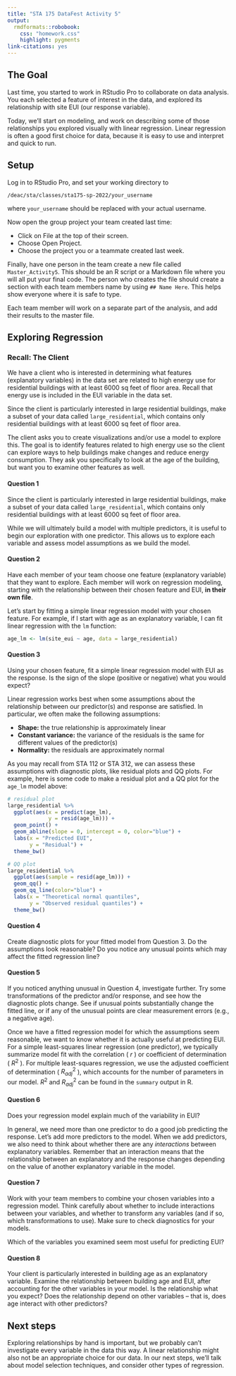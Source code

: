 ```yaml
---
title: "STA 175 DataFest Activity 5"
output: 
  rmdformats::robobook:
    css: "homework.css"
    highlight: pygments
link-citations: yes
---
```


## The Goal

Last time, you started to work in RStudio Pro to collaborate on data analysis. You each selected a feature of interest in the data, and explored its relationship with site EUI (our response variable).

Today, we'll start on modeling, and work on describing some of those relationships you explored visually with linear regression. Linear regression is often a good first choice for data, because it is easy to use and interpret and quick to run.

## Setup

Log in to RStudio Pro, and set your working directory to 

`/deac/sta/classes/sta175-sp-2022/your_username`

where `your_username` should be replaced with your actual username.

Now open the group project your team created last time:

* Click on File at the top of their screen.
* Choose Open Project.
* Choose the project you or a teammate created last week.

Finally, have one person in the team create a new file called `Master_Activity5`. This should be an R script or a Markdown file where you will all put your final code. The person who creates the file should create a section with each team members name by using `## Name Here`. This helps show everyone where it is safe to type.

Each team member will work on a separate part of the analysis, and add their results to the master file.

## Exploring Regression

### Recall: The Client

We have a client who is interested in determining what features (explanatory variables) in the data set are related to high energy use for residential buildings with at least 6000 sq feet of floor area. Recall that energy use is included in the EUI variable in the data set.

Since the client is particularly interested in large residential buildings, make a subset of your data called `large_residential`, which contains only residential buildings with at least 6000 sq feet of floor area.

The client asks you to create visualizations and/or use a model to explore this. The goal is to identify features related to high energy use so the client can explore ways to help buildings make changes and reduce energy consumption. They ask you specifically to look at the age of the building, but want you to examine other features as well.

:::{.question}
#### Question 1

Since the client is particularly interested in large residential buildings, make a subset of your data called `large_residential`, which contains only residential buildings with at least 6000 sq feet of floor area.
:::

While we will ultimately build a model with multiple predictors, it is useful to begin our exploration with one predictor. This allows us to explore each variable and assess model assumptions as we build the model.

:::{.question}
#### Question 2

Have each member of your team choose one feature (explanatory variable) that they want to explore. Each member will work on regression modeling, starting with the relationship between their chosen feature and EUI, **in their own file**.
:::

Let's start by fitting a simple linear regression model with your chosen feature. For example, if I start with age as an explanatory variable, I can fit linear regression with the `lm` function:

```r
age_lm <- lm(site_eui ~ age, data = large_residential)
```

:::{.question}
#### Question 3

Using your chosen feature, fit a simple linear regression model with EUI as the response. Is the sign of the slope (positive or negative) what you would expect?
:::

Linear regression works best when some assumptions about the relationship between our predictor(s) and response are satisfied. In particular, we often make the following assumptions:

* **Shape:** the true relationship is approximately linear
* **Constant variance:** the variance of the residuals is the same for different values of the predictor(s)
* **Normality:** the residuals are approximately normal

As you may recall from STA 112 or STA 312, we can assess these assumptions with diagnostic plots, like residual plots and QQ plots. For example, here is some code to make a residual plot and a QQ plot for the `age_lm` model above:

```r
# residual plot
large_residential %>%
  ggplot(aes(x = predict(age_lm),
             y = resid(age_lm))) +
  geom_point() +
  geom_abline(slope = 0, intercept = 0, color="blue") +
  labs(x = "Predicted EUI",
       y = "Residual") +
  theme_bw()

# QQ plot
large_residential %>%
  ggplot(aes(sample = resid(age_lm))) +
  geom_qq() +
  geom_qq_line(color="blue") +
  labs(x = "Theoretical normal quantiles",
       y = "Observed residual quantiles") +
  theme_bw()
```

:::{.question}
#### Question 4

Create diagnostic plots for your fitted model from Question 3. Do the assumptions look reasonable? Do you notice any unusual points which may affect the fitted regression line?
:::

:::{.question}
#### Question 5

If you noticed anything unusual in Question 4, investigate further. Try some transformations of the predictor and/or response, and see how the diagnostic plots change. See if unusual points substantially change the fitted line, or if any of the unusual points are clear measurement errors (e.g., a negative age).
:::

Once we have a fitted regression model for which the assumptions seem reasonable, we want to know whether it is actually useful at predicting EUI. For a simple least-squares linear regression (one predictor), we typically summarize model fit with the correlation ( $r$ ) or coefficient of determination ( $R^2$ ). For multiple least-squares regression, we use the adjusted coefficient of determination ( $R^2_{adj}$ ), which accounts for the number of parameters in our model. $R^2$ and $R^2_{adj}$ can be found in the `summary` output in R.

:::{.question}
#### Question 6

Does your regression model explain much of the variability in EUI?
:::

In general, we need more than one predictor to do a good job predicting the response. Let's add more predictors to the model. When we add predictors, we also need to think about whether there are any *interactions* between explanatory variables. Remember that an interaction means that the relationship between an explanatory and the response changes depending on the value of another explanatory variable in the model.

:::{.question}
#### Question 7

Work with your team members to combine your chosen variables into a regression model. Think carefully about whether to include interactions between your variables, and whether to transform any variables (and if so, which transformations to use). Make sure to check diagnostics for your models.

Which of the variables you examined seem most useful for predicting EUI?
:::

:::{.question}
#### Question 8

Your client is particularly interested in building age as an explanatory variable. Examine the relationship between building age and EUI, after accounting for the other variables in your model. Is the relationship what you expect? Does the relationship depend on other variables -- that is, does age interact with other predictors?
:::

## Next steps

Exploring relationships by hand is important, but we probably can't investigate every variable in the data this way. A linear relationship might also not be an appropriate choice for our data. In our next steps, we'll talk about model selection techniques, and consider other types of regression.
